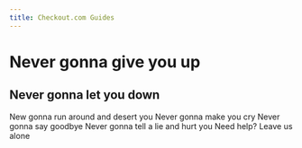 ```yaml
---
title: Checkout.com Guides
---
```




<H1>Never gonna give you up</H1>
<H2>Never gonna let you down</H2>

<ButtonLink to="developer-portal/index.mdx">New gonna run around and desert you</ButtonLink>
<Box my={25}>
	<FlexSection justifyContent="space-around" flexWrap="wrap">
		<Card to="integrate.mdx" title="Cry">
			Never gonna make you cry
		</Card>
		<Card to="request-payments.mdx" title="Goodbye">
			Never gonna say goodbye
		</Card>
		<Card to="developer-portal/index.md" title="Lie">
			Never gonna tell a lie and hurt you
		</Card>
	</FlexSection>
	<SectionHeader>
		<Emphasis>Need help? </Emphasis>
		Leave us alone
	</SectionHeader>
</Box>
